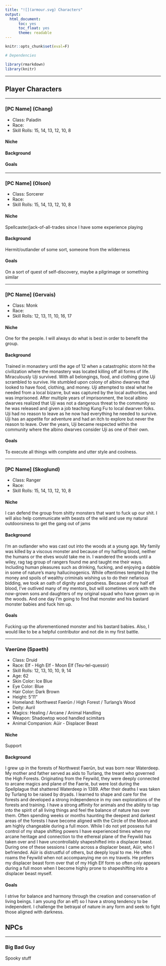 ```yaml
---
title: "![](armour.svg) Characters"
output:
  html_document:
      toc: yes
      toc_float: yes
      theme: readable
---
```


```r
knitr::opts_chunk$set(eval=F)
```

```r
# Dependencies

library(rmarkdown)
library(knitr)
```

---

## Player Characters

---

### [PC Name] (Chang)

* Class: Paladin
* Race:
* Skill Rolls: 15, 14, 13, 12, 10, 8

#### Niche

#### Background

#### Goals

---

### [PC Name] (Olson)

* Class: Sorcerer
* Race:
* Skill Rolls: 15, 14, 13, 12, 10, 8

#### Niche

Spellcaster/jack-of-all-trades since I have some experience playing

#### Background

Hermit/outlander of some sort, someone from the wilderness

#### Goals

On a sort of quest of self-discovery, maybe a pilgrimage or something similar

---

### [PC Name] (Gervais)

* Class: Monk
* Race:
* Skill Rolls: 12, 13, 11, 10, 16, 17

#### Niche

One for the people.  I will always do what is best in order to benefit the group.

#### Background

Trained in monastery until the age of 12 when a catastrophic storm hit the civilization where the monastery was located killing off all forms of life.  Miraculously Uji survived.  With all belongings, food, and clothing gone Uji scrambled to survive.  He stumbled upon colony of albino dwarves that looked to have food, clothing, and money.  Uji attempted to steal what he needed from a local bizarre, but was captured by the local authorities, and was imprisoned.  After multiple years of imprisonment, the local albino dwarves realized that Uji was not a dangerous threat to the community so he was released and given a job teaching Kung Fu to local dwarven folks.  Uji had no reason to leave as he now had everything he needed to survive.  Uji has an appetite for adventure and had an itch to explore but never the reason to leave.  Over the years, Uji became respected within the community where the albino dwarves consider Uji as one of their own.

#### Goals

To execute all things with complete and utter style and coolness.

---

### [PC Name] (Skoglund)

* Class: Ranger
* Race:
* Skill Rolls: 15, 14, 13, 12, 10, 8

#### Niche

I can defend the group from shitty monsters that want to fuck up our shit. I will also help communicate with beasts of the wild and use my natural outdoorsiness to get the gang out of jams

#### Background

I'm an outlander who was cast out into the woods at a young age. My family was killed by a viscous monster and because of my halfling blood, neither the humans or the elves would take me in. I wandered the woods until a wiley, rag tag group of rangers found me and taught me their ways. Including human pleasures such as drinking, fucking, and enjoying a dabble in some of nature's many hallucinogenics. While oftentimes tempted by the money and spoils of wealthy criminals wishing us to do their nefarious bidding, we took an oath of dignity and goodness. Because of my half elf blood, I've outlived many of my mentors, but will sometimes work with the now-grown sons and daughters of my original squad who have grown up in the woods. And one day I'm going to find that monster and his bastard monster babies and fuck him up.

#### Goals

Fucking up the aforementioned monster and his bastard babies. Also, I would like to be a helpful contributor and not die in my first battle.

---

### Vaer&uuml;ne (Spaeth)

* Class: Druid
* Race: Elf - High Elf - Moon Elf (Teu-tel-quessir)
* Skill Rolls: 12, 13, 10, 10, 9, 14
* Age: 62
* Skin Color: Ice Blue
* Eye Color: Blue
* Hair Color: Dark Brown
* Height: 5’11”
* Homeland: Northwest Faerûn / High Forest / Turlang’s Wood
* Deity: Auril
* Magics: Healing / Arcane / Animal Handling
* Weapon: Shadowtop wood handled scimitars
* Animal Companion: Aüir - Displacer Beast

#### Niche

Support

#### Background

I grew up in the forests of Northwest Faerûn, but was born near Waterdeep. My mother and father served as aids to Turlang, the treant who governed the High Forests. Originating from the Feywild, they were deeply connected to arcane magics and plane of the Faerie, but were lost during the Spellplague that shattered Waterdeep in 1389. After their deaths I was taken by Turlang to be raised by dryads. I learned to shape and care for the forests and developed a strong independence in my own explorations of the forests and training. I have a strong affinity for animals and the ability to tap into the spirit of all living things and feel the balance of nature has over them. Often spending weeks or months haunting the deepest and darkest areas of the forests I have become aligned with the Circle of the Moon and am highly changeable during a full moon. While I do not yet possess full control of my shape shifting powers I have experienced times when my arcane heritage and connection to the ethereal plane of the Feywild has taken over and I have uncontrollably shapeshifted into a displacer beast. During one of these sessions I came across a displacer beast, Aüir, who I befriended. Aüir is distrustful of others, but deeply loyal to me. He often roams the Feywild when not accompanying me on my travels. He prefers my displacer beast form over that of my High Elf form so often only appears during a full moon when I become highly prone to shapeshifting into a displacer beast myself.

#### Goals

I strive for balance and harmony through the creation and conservation of living beings. I am young (for an elf) so I have a strong tendency to be independent. I challenge the betrayal of nature in any form and seek to fight those aligned with darkness.

## NPCs

---

### Big Bad Guy

Spooky stuff
